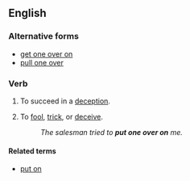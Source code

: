 ==English==

===Alternative forms===
* [[get one over on]]
* [[pull one over]]

===Verb===
{{en-verb|head=[[put]] [[one]] [[over]] [[(]][[on]][[)]]|puts one over|putting one over|put one over}}

# {{context|idiomatic|lang=en}} To succeed in a [[deception]].
# {{context|idiomatic|with ''on''|lang=en}} To [[fool]], [[trick]], or [[deceive]].
#: ''The salesman tried to '''put one over on''' me.''

====Related terms====
* [[put on]]